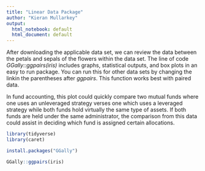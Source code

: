```yaml
---
title: "Linear Data Package"
author: "Kieran Mullarkey"
output:
  html_notebook: default
  html_document: default
---
```


After downloading the applicable data set, we can review the data between the petals and sepals of the flowers within the data set. The line of code *GGally::ggpairs(iris)* includes graphs, statistical outputs, and box plots in an easy to run package. You can run this for other data sets by changing the linkin the parentheses after *ggpairs*. This function works best with paired data.

In fund accounting, this plot could quickly compare two mutual funds where one uses an unleveraged strategy verses one which uses a leveraged strategy while both funds hold virtually the same type of assets. If both funds are held under the same administrator, the comparison from this data could assist in deciding which fund is assigned certain allocations.

```r
library(tidyverse)
library(caret)
```

```r
install.packages("GGally")
```

```r
GGally::ggpairs(iris)
```